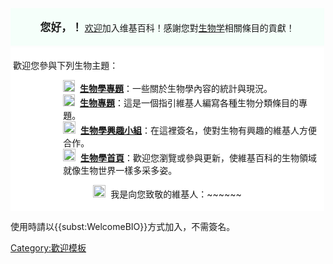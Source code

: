 <div style="width: 98%; margin: 0.2em 0; padding: 0.3em 0.3em; background: #f5fffa;" ><center><big>'''您好，{{PAGENAME}}！'''</big> [[Wikipedia:欢迎|欢迎]]加入维基百科！感謝您對[[生物学]]相關條目的貢獻！</center>
</div>
<div style="width: 98%; margin: 0.2em 0; padding: 0.3em 0.3em; background: White">
歡迎您參與下列生物主題：
::[[File:Nuvola apps korganizer.svg|19px]]&nbsp;&nbsp;'''[[WikiProject:生物學|生物學專題]]'''：一些關於生物學內容的統計與現況。
::[[File:Leaf.png|19px]]&nbsp;&nbsp;'''[[WikiProject:生物|生物專題]]'''：這是一個指引維基人編寫各種生物分類條目的專題。
::[[File:Nuvola apps bug.png|20px]]&nbsp;&nbsp;'''[[WikiProject:生物/成员|生物學興趣小組]]'''：在這裡簽名，使對生物有興趣的維基人方便合作。
::[[File:Blue morpho butterfly.jpg|20px]]&nbsp;&nbsp;'''[[Portal:生物学|生物學首頁]]'''：歡迎您瀏覽或參與更新，使維基百科的生物領域就像生物世界一樣多采多姿。<br />
<center>[[File:NSRW Charles Robert Darwin.png|20px]]&nbsp;&nbsp;我是向您致敬的維基人：~~<includeonly>~~</includeonly><noinclude>~~</noinclude></center>
</div>
<noinclude>使用時請以<nowiki>{{subst:WelcomeBIO}}</nowiki>方式加入，不需簽名。[[Category:歡迎模板]]</noinclude>